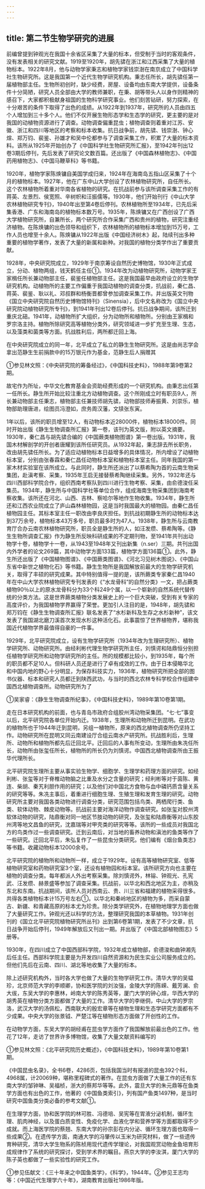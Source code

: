 ```yaml
---
---
---
```

title: 第二节生物学研究的进展
---



前编曾提到钟观光在我国十余省区采集了大量的标本，但受制于当时的客观条件，没有发表相关的研究文献。1919至1920年，胡先骕在浙江和江西采集了大量的植物标本。1922年8月，他与动物学家秉志和植物学家钱崇澍在南京成立了中国科学社生物研究所。这是我国第一个近代生物学研究机构。秉志任所长，胡先骕任第一届植物部主任。生物所初创时，缺少经费，房屋、设备均由东南大学提供，设备条件十分简陋，研究人员全部由大学的教师兼职，在秉、胡等带头人以身作则精神的感召下，大家都积极献身祖国的生物科学研究事业。他们刻苦钻研，努力探索，在十分艰苦的条件下取得了出色的成绩。从1922年到1937年，研究所的人员由四五个人增加到三十多个人。他们不仅开展生物形态学和生态学的研究，更主要的是对我国的动植物资源进行了调查。动物调查偏重昆虫；植物调查则着重对江苏、安徽、浙江和四川等地区的考察和标本收集。抗日战争前，胡先骕、钱崇澍、钟心煊、郑万钧、裴鉴、孙雄才和吴中伦都参与了调查采集工作，积累了大量的标本资料。该所从1925年开始创办了《中国科学社生物研究所汇报》，至1942年刊出12卷3期后停刊，先后发表了研究论文数百篇。还出版了《中国森林植物志》、《中国药用植物志》、《中国马鞭草科》等书籍。

1920年，植物学家陈焕镛自美国学成归来，1924年在海南岛五指山区采集了十个月的植物标本。1927年，他在广东中山大学创设了农林植物研究所，自任所长。这个农林植物所着重对华南各省植物的研究。在抗战前参与该所调查采集工作的有蒋英、左景烈、侯宽照、辛树帜和汪振儒等。1930年，他们开始刊行《中山大学农林植物研究专刊》，1940年出至第4卷后停刊。农林植物所至1934年，已先后采集香港、广东和海南岛的植物标本数万号。1935年，陈焕镛又在广西创设了广西大学植物研究所，自兼所长，两个研究所合作采集广西和贵州的植物，研究注重经济植物。在陈焕镛的出色领导和组织下，农林植物所的植物标本增加到15万号，工作人员也增至十余人。陈焕镛从1922年出版《中国经济树木》起，陆续刊出多种重要的植物学著作，发表了大量的新属和新种。对我国的植物分类学作出了重要贡献。

1928年，中央研究院成立，1929年于南京筹设自然历史博物馆，1930年正式成立，分动、植物两组，钱天鹤任主任①。1934年改为动植物研究所，动物学家王家楫任所长兼动物部主任，裴鉴任植物部主任。这是我国最早由政府设立的生物学研究机构。动植物所的主要工作偏重于我国动植物的调查分类，抗战前，秦仁昌、蒋英、裴鉴、耿以礼、邓叔群和杨衡晋都曾参加调查采集工作。并出版英文刊物《国立中央研究院自然历史博物馆特刊》（Sinensia），后中文名称改为《国立中央研究院动植物研究所专刊》，到1941年刊出12卷后停刊。抗日战争期间，该所迁到重庆北碚。1941年，动植物所扩大组织，分为动物所和植物所。分别由王家楫和罗宗洛主持。植物所除研究高等植物分类外，研究领域进一步扩充至生理、生态，以及藻类和菌类等方面。抗战胜利后，两所都迁回上海。

在中央研究院成立的同一年，北平成立了私立的静生生物研究所。这是由尚志学会拿出范静生生前捐款中的15万银元作为基金，范静生后人捐赠其

①参见林文照：《中央研究院的筹备经过》，《中国科技史料》，1988年第9卷第2期。

故宅作为所址，中华文化教育基金会资助经费形成的一个研究机构。由秉志出任第一任所长。静生所开始比较注重北方动植物调查。这个所刚成立时有职员9人，所长兼动物部主任秉志，植物部主任兼技师胡先骕，动物部技师寿振黄、刘崇乐，植物部助理唐进，绘图员冯澄如，庶务周汉藩，文牍张东寅。

1年以后，该所的职员增至12人，有动物标本近28000件，植物标本18000件。同时开始出版《静生生物调查所汇报》第一卷，该刊为英文版，附以英文摘要。1930年，秦仁昌与胡先骕合编的《中国蕨类植物图谱》第一卷出版。1931年，我国木材解剖学的开创者唐耀到该所任研究员。从1932年起，秉志辞去所长职务，改由胡先骕任所长。为了适应动植物标本日益增多的具体情况，所内增设了动植物标本室，分别由张春霖和秦仁昌任动物标本室和植物标本室主任。同年我国的第一家木材实验室在该所成立。与此同时，静生所还派出了以蔡希陶为首的云南生物采集团，赴滇考察、采集，1935年王启无接替蔡希陶继续采集。另外，1932年还与四川西部科学院合作，组织西南考察队到四川进行生物考察、采集，由俞德浚任采集员。1934年，静生所与中国科学社等单位合作，组成海南生物采集团到海南考察收集。该所还在河北、山西、吉林、察哈尔等地作生物收集。1934年，静生所还和江西农业院成立了庐山森林植物园，这是当时我国最大的植物园。由秦仁昌任植物园主任。其标本室主任一职改由李良庆担任。到抗战初期静生所的动物标本达到37万余号，植物标本43万多号，职员最多时为47人。1938年，静生所与云南教育厅合办云南农林植物研究所，职员全是静生所的人，如汪发缵、蔡希陶等。《静生生物所调查汇报》作为静生所反映科研成果的不定期刊物，至1941年共刊出动物学十卷，植物学十一卷，从1943至1948年又刊出新集（n.ser）三期。共刊出国内外学者的论文269篇，其中动物学方面133篇，植物学方面136篇①。此外，静生所还出版了《中国植物图谱》、《中国蕨类图谱》、《河北习见树木图说》、《中国山东省中新世之植物化石》等书籍。静生生物所是我国解放前最大的生物学研究机关，取得了丰硕的研究成果。其中特别值得一提的是，该所蕨类专家秦仁昌1940年在中山大学农林植物研究专刊发表的《“水龙骨科”的自然分类》一文，把占蕨类植物90％以上的原水龙骨科分为33个科249个属，以一个崭新的自然系统代替传统的分类方法。这是世界蕨类植物分类发展史上的一个巨大突破，受到有关专家的高度评价，为我国植物学界赢得了荣誉。更加引人注目的是，1948年，胡先骕和郑万钧在《静生生物调查所汇报》联名发表了“水杉新科及生存之水杉新种”，该文发表了我国湖北磨刀溪首次发现水杉这种活化石。此事震惊了世界植物界，堪称我国近代植物学界最值得自豪的一件事。

1929年，北平研究院成立，设有生物学研究所（1934年改为生理研究所）、植物学研究所、动物研究所。由经利彬代理生物学研究所主任，刘慎谔和陆鼎恒分别担任植物学研究所和动物学研究所的主任。所的规模都比较小，到1935年，每个所的职员都不足10人。但科研人员还是进行了卓有成效的工作。由于日本侵略华北和中国内地的野心十分明显，为保存科技实力，1936年，植物研究所把全部的图书仪器、标本和研究人员都迁到陕西武功，与当时的西北农林专科学校合作组建中国西北植物调查所。动物研究所为了

①吴家睿：《静生生物调查所纪事》，《中国科技史料》，1989年第10卷第1期。

走在日本研究机构的前面，也与青岛市政府合组胶州湾动物采集团。“七·七”事变以后，北平研究院各单位开始内迁。1938年，生理所和动物所迁到昆明。在武功的植物所也于1944年迁到昆明，另组一植物所，原来的西北植物调查所仍坚持工作。动物研究所在昆明又同云南建设厅合组云南水产研究所。抗战胜利后，生理所、动物所和植物所都先后迁回北平。迁回后的人事有所变动，生理所由朱冼任所长，动物所由张玺任所长，植物所的所长仍为刘慎谔。中国西北植物调查所由王振华代理所长。

北平研究院生理所主要从事实验生物学、细胞学、生理学和药理方面的研究。如经利彬、张玺等对于脊椎动物脑之比重及水分之含量的研究；经利彬等对于茵陈、黄连、柴胡、秦艽利胆作用的研究；以及他们对中国北方食物与血中磷钙质含量关系的研究等等。朱冼主事后，着重进行细胞生理、生殖生理和发育生理的研究。动物研究所主要对我国各类动物进行调查分类，研究范围包括鸟类、两栖爬行类、鱼类、软体动物、棘皮动物等。抗战前主要对海洋动物作调查研究。如张玺对胶州湾软体动物的研究，陆鼎衡对同一地区节肢动物的研究，及张玺和陆鼎衡等对山东胶州湾等地文昌鱼的研究，沈嘉瑞等对甲壳类的研究等等。该所的一些成员对我国北方的鸟类作过一些调查研究。迁到云南后，对当地的畜养动物和滇池的鱼类等作了一些研究。迁回北平后，朱弘复作了一些昆虫分类研究。他们编有《烟台鱼类志》等书籍。收藏动物标本12000余号。

北平研究院的植物所和动物所一样，成立于1929年。设有高等植物研究室、低等植物研究室和药物研究室3个室，还设有植物园和标本室。该所研究方向也主要在植物的调查分类。每年都派人外出考察采集。除刘慎谔外，林镕、钟观光、孔宪武、汪发缵、赫景盛等参加了调查采集。抗战前，以华北和西北地区为主，亦稍及东北和东南。抗战期间，该所人员对西南云、贵、川三省和福建的植物采得很多。共得各类植物标本计15万号左右①。以华北和秦岭地区的植物为多，而采自蒙古、新疆、和青藏高原的标本尤为珍贵。除分类学研究外，在植物地理学方面也做了大量研究工作。钟观光还以科学的方法，整理研究我国的本草植物。1931年创刊的《国立北平研究院植物研究所丛刊》出到第6卷第1期，发表了不少文章，抗日战争开始后停刊，1949年解放后又刊出一期。并出版了《中国北部植物图志》5册等。

1930年，在四川成立了中国西部科学院，1932年成立植物部，俞德浚和曲钟湘先后任主任。西部科学院主要是为开发四川自然资源和为民生实业公司服务成立的。但他们先后在云南、四川、湖北等地收集了大量的标本。

除上述研究机构外，当时各大学也做了大量的生物学研究工作。清华大学的吴韫珍，北京师范大学的李顺卿，协和医学院的刘汝强，金陵大学的陈嵘、戴芳澜、俞大绂，东吴大学的李惠林，岭南大学的陈秀英等，厦门大学的钟心煊，华西大学的胡秀英在植物分类方面都做了大量的工作。清华大学的李继侗，中山大学的罗宗洛，武汉大学的汤佩松，西南联大的殷宏章等在植物生理和生态学研究方面都有不少成果。中央大学的张景钺、严楚江等在植物形态方面做了开创性的工作。

在动物学方面，东吴大学的胡经甫在昆虫学方面作了我国解放前最出色的工作。他花了12年，走访了世界许多博物馆，收集了大量文献资料编写的

①参见林文照：《北平研究院历史概述》，《中国科技史料》，1989年第10卷第1期。

《中国昆虫名录》，全书6卷，4286页，包括我国当时有报道的昆虫392个科，4968属，计20069种，堪称里程碑式的著作。在昆虫方面做了大量工作的还有东南大学的邹钟琳、吴福桢，浙大的蔡邦华等等。此外，震旦大学的朱元鼎等在鱼类学方面也有出色的工作，他著的《中国鱼类索引》，列有国产鱼类1497种，是当时研究中国鱼类分类必备的参考文献①。

在生理学方面，协和医学院的林可胜、冯德培、吴宪等在胃液分泌机制，循环生理、肌肉神经，以及蛋白质变性、免疫化学、血液化学和营养学等方面都取得不少成就。而上海医学院的蔡翘、东南大学的孙宗彭在内分泌、循环生理方面也取得一些成果②。在遗传学方面，南通大学的冯肇传以玉米为研究材料，做了一些遗传育种研究，清华大学生物系的陈桢用现代遗传学理论，对我国观赏动物金鱼培育形成规律作了系统的研究探讨，受到学术界的瞩目。燕京大学的李汝淇，厦门大学的陈子英也都做了一些实验性的研究工作。

①参见伍献文：《三十年来之中国鱼类学》，《科学》，1944年。②参见王志均等：《中国近代生理学六十年》，湖南教育出版社1986年版。